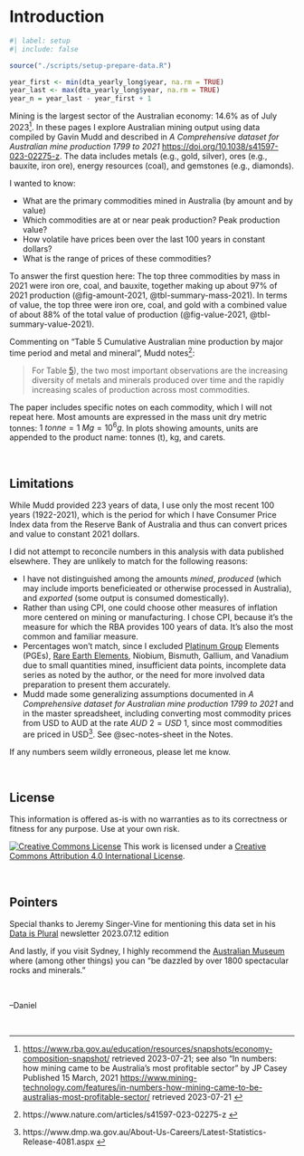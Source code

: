 # Introduction {.unnumbered}

```r
#| label: setup
#| include: false

source("./scripts/setup-prepare-data.R")

year_first <- min(dta_yearly_long$year, na.rm = TRUE)
year_last <- max(dta_yearly_long$year, na.rm = TRUE)
year_n = year_last - year_first + 1

```

Mining is the largest sector of the Australian economy: 14.6% as of July 2023^[<https://www.rba.gov.au/education/resources/snapshots/economy-composition-snapshot/> retrieved 2023-07-21; see also "In numbers: how mining came to be Australia’s most profitable sector" by JP Casey Published 15 March, 2021 <https://www.mining-technology.com/features/in-numbers-how-mining-came-to-be-australias-most-profitable-sector/> retrieved 2023-07-21 ]. In these pages I explore Australian mining output using data compiled by Gavin Mudd and described in *A Comprehensive dataset for Australian mine production 1799 to 2021* <https://doi.org/10.1038/s41597-023-02275-z>. The data includes metals (e.g., gold, silver), ores (e.g., bauxite, iron ore), energy resources (coal), and gemstones (e.g., diamonds).

I wanted to know:

* What are the primary commodities mined in Australia (by amount and by value)
* Which commodities are at or near peak production? Peak production value?
* How volatile have prices been over the last 100 years in constant dollars?
* What is the range of prices of these commodities?

To answer the first question here: The top three commodities by mass in 2021 were iron ore, coal, and bauxite, together making up about 97% of 2021 production (@fig-amount-2021, @tbl-summary-mass-2021). In terms of value, the top three were iron ore, coal, and gold with a combined value of about 88% of the total value of production (@fig-value-2021, @tbl-summary-value-2021).

Commenting on "Table 5 Cumulative Australian mine production by major time period and metal and mineral", Mudd notes^[https://www.nature.com/articles/s41597-023-02275-z ]:

>For Table [5](https://www.nature.com/articles/s41597-023-02275-z/tables/5)), the two most important observations are the increasing diversity of metals and minerals produced over time and the rapidly increasing scales of production across most commodities.

The paper includes specific notes on each commodity, which I will not repeat here. Most amounts are expressed in the mass unit dry metric tonnes: $1\ tonne = 1\ Mg = 10^6 g$. In plots showing amounts, units are appended to the product name: tonnes (t), kg, and carets.

<br>

## Limitations

While Mudd provided 223 years of data, I use only the most recent 100 years (1922-2021), which is the period for which I have Consumer Price Index data from the Reserve Bank of Australia and thus can convert prices and value to constant 2021 dollars.

I did not attempt to reconcile numbers in this analysis with data published elsewhere. They are unlikely to match for the following reasons:

* I have not distinguished among the amounts *mined*, *produced* (which may include imports beneficieated or otherwise processed in Australia), and *exported* (some output is consumed domestically).
* Rather than using CPI, one could choose other measures of inflation more centered on mining or manufacturing. I chose CPI, because it's the measure for which the RBA provides 100 years of data. It's also the most common and familiar measure.
* Percentages won't match, since I excluded [Platinum Group](https://en.wikipedia.org/wiki/Platinum_group) Elements (PGEs), [Rare Earth Elements](https://en.wikipedia.org/wiki/Rare-earth_element), Niobium, Bismuth, Gallium, and Vanadium due to small quantities mined, insufficient data points, incomplete data series as noted by the author, or the need for more involved data preparation to present them accurately.
* Mudd made some generalizing assumptions documented in *A Comprehensive dataset for Australian mine production 1799 to 2021* and in the master spreadsheet, including converting most commodity prices from USD to AUD at the rate $AUD\ 2 = USD\ 1$, since most commodities are priced in USD^[https://www.dmp.wa.gov.au/About-Us-Careers/Latest-Statistics-Release-4081.aspx ]. See @sec-notes-sheet in the Notes.

If any numbers seem wildly erroneous, please let me know.

<br>

## License

This information is offered as-is with no warranties as to its correctness or fitness for any purpose. Use at your own risk.

<a rel="license" href="http://creativecommons.org/licenses/by/4.0/"><img alt="Creative Commons License" style="border-width:0" src="https://i.creativecommons.org/l/by/4.0/88x31.png" /></a> This work is licensed under a <a rel="license" href="http://creativecommons.org/licenses/by/4.0/">Creative Commons Attribution 4.0 International License</a>.

<br>

## Pointers

Special thanks to Jeremy Singer-Vine for mentioning this data set in his [Data is Plural](https://www.data-is-plural.com) newsletter 2023.07.12 edition

And lastly, if you visit Sydney, I highly recommend the [Australian Museum](https://australian.museum/exhibition/minerals/) where (among other things) you can "be dazzled by over 1800 spectacular rocks and minerals." 

<br>

--Daniel

<br>
